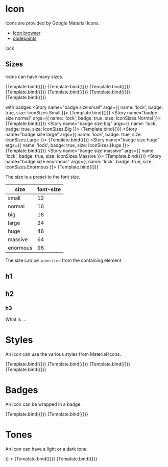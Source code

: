 

<Meta title="Components/Icon" component={Icon} />

# Icon

Icons are provided by Google Material Icons.

- [Icon browser](https://material.io/resources/icons/)
- [codepoints](https://github.com/google/material-design-icons/blob/master/iconfont/codepoints)


<Canvas>
  <Story name="basic">
    <Icon name='lock'/>
    <Icon>lock</Icon>
  </Story>
</Canvas>

<ArgsTable of={Icon} />

## Sizes

Icons can have many sizes.

<Canvas>
  <Story name="size small" args={{ name: 'lock', size: IconSizes.Small }}>
    {Template.bind({})}
  </Story>
  <Story name="size normal" args={{ name: 'lock', size: IconSizes.Normal }}>
    {Template.bind({})}
  </Story>
  <Story name="size big" args={{ name: 'lock', size: IconSizes.Big }}>
    {Template.bind({})}
  </Story>
  <Story name="size large" args={{ name: 'lock', size: IconSizes.Large }}>
    {Template.bind({})}
  </Story>
  <Story name="size huge" args={{ name: 'lock', size: IconSizes.Huge }}>
    {Template.bind({})}
  </Story>
  <Story name="size massive" args={{ name: 'lock', size: IconSizes.Massive }}>
    {Template.bind({})}
  </Story>
  <Story name="size enormous" args={{ name: 'lock', size: IconSizes.Enormous }}>
    {Template.bind({})}
  </Story>
</Canvas>

with badges
<Canvas>
  <Story name="badge size small" args={{ name: 'lock', badge: true, size: IconSizes.Small }}>
    {Template.bind({})}
  </Story>
  <Story name="badge size normal" args={{ name: 'lock', badge: true, size: IconSizes.Normal }}>
    {Template.bind({})}
  </Story>
  <Story name="badge size big" args={{ name: 'lock', badge: true, size: IconSizes.Big }}>
    {Template.bind({})}
  </Story>
  <Story name="badge size large" args={{ name: 'lock', badge: true, size: IconSizes.Large }}>
    {Template.bind({})}
  </Story>
  <Story name="badge size huge" args={{ name: 'lock', badge: true, size: IconSizes.Huge }}>
    {Template.bind({})}
  </Story>
  <Story name="badge size massive" args={{ name: 'lock', badge: true, size: IconSizes.Massive }}>
    {Template.bind({})}
  </Story>
  <Story name="badge size enormous" args={{ name: 'lock', badge: true, size: IconSizes.Enormous }}>
    {Template.bind({})}
  </Story>
</Canvas>

The size is a preset to the font size.

| size     | font-size |
| -------- | --------- |
| small    | 12        |
| normal   | 16        |
| big      | 18        |
| large    | 24        |
| huge     | 48        |
| massive  | 64        |
| enormous | 96        |

The size can be `inherited` from the containing element

<Canvas>
  <Story name="size inherited">
    <article>
        <h1>
          <Icon name='help' size='inherited'/>
          h1
        </h1>
        <h2>
          <Icon name='help' size='inherited'/>
          h2
        </h2>
        <h3>
          <Icon name='help' size='inherited'/>
          h3
        </h3>
      <p>
        <Icon name='help' size='inherited'/>
        What is ...
      </p>
    </article>
  </Story>
</Canvas>

# Styles

An icon can use the various styles from Material Icons.

<Canvas>
  <Story name="style round" args={{ name: 'lock', style: IconStyles.Round }}>
    {Template.bind({})}
  </Story>
  <Story name="style sharp" args={{ name: 'lock', style: IconStyles.Sharp }}>
    {Template.bind({})}
  </Story>
  <Story name="style outline" args={{ name: 'lock', style: IconStyles.Outline }}>
    {Template.bind({})}
  </Story>
  <Story name="style twotone" args={{ name: 'lock', style: IconStyles.TwoTone }}>
    {Template.bind({})}
  </Story>
</Canvas>

# Badges

An Icon can be wrapped in a badge.

<Canvas>
  <Story name="badge solid" args={{ name: 'lock', badge: IconBadgeStyles.Solid }}>
    {Template.bind({})}
  </Story>
  <Story name="badge outline" args={{ name: 'lock', badge: IconBadgeStyles.Outline }}>
    {Template.bind({})}
  </Story>
</Canvas>

# Tones

An Icon can have a light or a dark tone

<Canvas>
  <Story
    name="tone light"
    args={{ name: 'lock', tone: IconTones.Light }}
    decorator={(<span style={{ backgroundColor: 'grey'}} />)}
    >
    {Template.bind({})}
  </Story>
  <Story name="tone dark" args={{ name: 'lock', tone: IconTones.Dark }}>
    {Template.bind({})}
  </Story>
</Canvas>